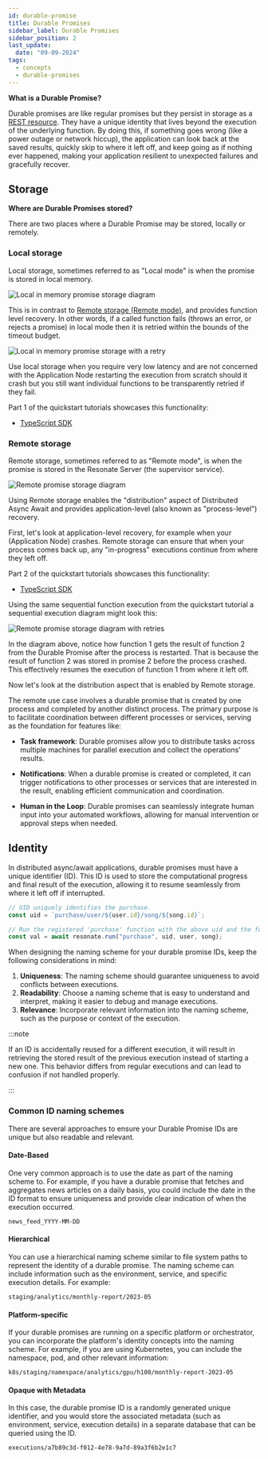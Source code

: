 ```yaml
---
id: durable-promise
title: Durable Promises
sidebar_label: Durable Promises
sidebar_position: 2
last_update:
  date: "09-09-2024"
tags:
  - concepts
  - durable-promises
---
```


**What is a Durable Promise?**

Durable promises are like regular promises but they persist in storage as a [REST resource](https://www.w3schools.in/restful-web-services/rest-resources#:~:text=What%20is%20The%20REST%20Resources,Text%20Files%2C%20Videos%2C%20etc.).
They have a unique identity that lives beyond the execution of the underlying function.
By doing this, if something goes wrong (like a power outage or network hiccup), the application can look back at the saved results, quickly skip to where it left off, and keep going as if nothing ever happened, making your application resilient to unexpected failures and gracefully recover.

## Storage

**Where are Durable Promises stored?**

There are two places where a Durable Promise may be stored, locally or remotely.

### Local storage

Local storage, sometimes referred to as "Local mode" is when the promise is stored in local memory.

![Local in memory promise storage diagram](/img/local-storage-promise.svg)

This is in contrast to [Remote storage (Remote mode)](#remote-storage), and provides function level recovery.
In other words, if a called function fails (throws an error, or rejects a promise) in local mode then it is retried within the bounds of the timeout budget.

![Local in memory promise storage with a retry](/img/local-storage-promise-with-retry.svg)

Use local storage when you require very low latency and are not concerned with the Application Node restarting the execution from scratch should it crash but you still want individual functions to be transparently retried if they fail.

Part 1 of the quickstart tutorials showcases this functionality:

- [TypeScript SDK](/get-started/typescript-quickstart/part-1)

### Remote storage

Remote storage, sometimes referred to as "Remote mode", is when the promise is stored in the Resonate Server (the supervisor service).

![Remote promise storage diagram](/img/remote-storage-promise.svg)

Using Remote storage enables the "distribution" aspect of Distributed Async Await and provides application-level (also known as "process-level") recovery.

First, let's look at application-level recovery, for example when your (Application Node) crashes.
Remote storage can ensure that when your process comes back up, any "in-progress" executions continue from where they left off.

Part 2 of the quickstart tutorials showcases this functionality:

- [TypeScript SDK](/get-started/typescript-quickstart/part-2)

Using the same sequential function execution from the quickstart tutorial a sequential execution diagram might look this:

![Remote promise storage diagram with retries](/img/remote-storage-promise-with-retries.svg)

In the diagram above, notice how function 1 gets the result of function 2 from the Durable Promise after the process is restarted.
That is because the result of function 2 was stored in promise 2 before the process crashed.
This effectively resumes the execution of function 1 from where it left off.

Now let's look at the distribution aspect that is enabled by Remote storage.

The remote use case involves a durable promise that is created by one process and completed by another distinct process.
The primary purpose is to facilitate coordination between different processes or services, serving as the foundation for features like:

- **Task framework**: Durable promises allow you to distribute tasks across multiple machines for parallel execution and collect the operations’ results.

- **Notifications**: When a durable promise is created or completed, it can trigger notifications to other processes or services that are interested in the result, enabling efficient communication and coordination.

- **Human in the Loop**: Durable promises can seamlessly integrate human input into your automated workflows, allowing for manual intervention or approval steps when needed.

## Identity

In distributed async/await applications, durable promises must have a unique identifier (ID).
This ID is used to store the computational progress and final result of the execution, allowing it to resume seamlessly from where it left off if interrupted.

```ts title="purchase.ts"
// UID uniquely identifies the purchase.
const uid = `purchase/user/${user.id}/song/${song.id}`;

// Run the registered 'purchase' function with the above uid and the following function arguments.
const val = await resonate.run("purchase", uid, user, song);
```

When designing the naming scheme for your durable promise IDs, keep the following considerations in mind:

1. **Uniqueness**: The naming scheme should guarantee uniqueness to avoid conflicts between executions.
2. **Readability**: Choose a naming scheme that is easy to understand and interpret, making it easier to debug and manage executions.
3. **Relevance**: Incorporate relevant information into the naming scheme, such as the purpose or context of the execution.

:::note

If an ID is accidentally reused for a different execution, it will result in retrieving the stored result of the previous execution instead of starting a new one.
This behavior differs from regular executions and can lead to confusion if not handled properly.

:::

### Common ID naming schemes

There are several approaches to ensure your Durable Promise IDs are unique but also readable and relevant.

#### Date-Based

One very common approach is to use the date as part of the naming scheme to. For example, if you have a durable promise that fetches and aggregates news articles on a daily basis, you could include the date in the ID format to ensure uniqueness and provide clear indication of when the execution occurred.

```
news_feed_YYYY-MM-DD
```

#### Hierarchical

You can use a hierarchical naming scheme similar to file system paths to represent the identity of a durable promise. The naming scheme can include information such as the environment, service, and specific execution details. For example:

```
staging/analytics/monthly-report/2023-05
```

#### Platform-specific

If your durable promises are running on a specific platform or orchestrator, you can incorporate the platform's identity concepts into the naming scheme. For example, if you are using Kubernetes, you can include the namespace, pod, and other relevant information:

```
k8s/staging/namespace/analytics/gpu/h100/monthly-report-2023-05
```

#### Opaque with Metadata

In this case, the durable promise ID is a randomly generated unique identifier, and you would store the associated metadata (such as environment, service, execution details) in a separate database that can be queried using the ID.

```
executions/a7b89c3d-f012-4e78-9a7d-89a3f6b2e1c7
```
